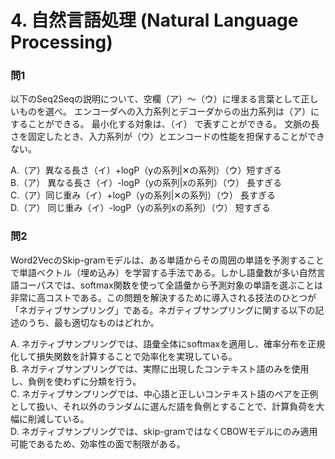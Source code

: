 # 4. 自然言語処理 (Natural Language Processing)

### 問1

以下のSeq2Seqの説明について、空欄（ア）～（ウ）に埋まる言葉として正しいものを選べ。
エンコーダへの入力系列とデコーダからの出力系列は（ア）にすることができる。
最小化する対象は、（イ） で表すことができる。
文脈の長さを固定したとき、入力系列が（ウ）とエンコードの性能を担保することができない。

A.（ア）異なる長さ（イ）+logP（yの系列|✕の系列）（ウ）短すぎる  
B.（ア） 異なる長さ（イ）-logP（yの系列|xの系列）（ウ） 長すぎる  
C.（ア）同じ重み（イ）+logP（yの系列|✕の系列）（ウ） 長すぎる  
D.（ア） 同じ重み（イ）-logP（yの系列xの系列）（ウ） 短すぎる  

### 問2

Word2VecのSkip-gramモデルは、ある単語からその周囲の単語を予測することで単語ベクトル（埋め込み）を学習する手法である。しかし語彙数が多い自然言語コーパスでは、softmax関数を使って全語彙から予測対象の単語を選ぶことは非常に高コストである。この問題を解決するために導入される技法のひとつが「ネガティブサンプリング」である。ネガティブサンプリングに関する以下の記述のうち、最も適切なものはどれか。

A. ネガティブサンプリングでは、語彙全体にsoftmaxを適用し、確率分布を正規化して損失関数を計算することで効率化を実現している。  
B. ネガティブサンプリングでは、実際に出現したコンテキスト語のみを使用し、負例を使わずに分類を行う。  
C. ネガティブサンプリングでは、中心語と正しいコンテキスト語のペアを正例として扱い、それ以外のランダムに選んだ語を負例とすることで、計算負荷を大幅に削減している。  
D. ネガティブサンプリングでは、skip-gramではなくCBOWモデルにのみ適用可能であるため、効率性の面で制限がある。